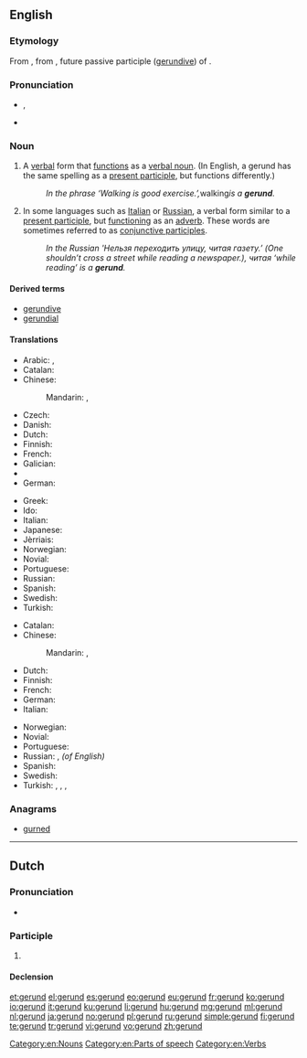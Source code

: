 ==English==
{{wikipedia}}

===Etymology===
From {{etyl|la|en}} {{term|gerundium|lang=la}}, from {{term|gerundus||which is to be carried out|lang=la}}, future passive participle ([[gerundive]]) of {{term/t|la|gerō||carry, bear}}.

===Pronunciation===
* {{enPR|jěr'-ənd}}, {{IPA|/ˈdʒɛrənd/}}
* {{rhymes|ɛrənd}}

===Noun===
{{en-noun}}

# {{context|grammar|lang=en}} A [[verbal]] form that [[function]]s as a [[verbal noun]]. (In English, a gerund has the same spelling as a [[present participle]], but functions differently.)
#: ''In the phrase ‘Walking is good exercise.’, ''walking'' is a '''gerund'''.''
# {{context|grammar|lang=en}} In some languages such as [[Italian]] or [[Russian]], a verbal form similar to a [[present participle]], but [[function]]ing as an [[adverb]]. These words are sometimes referred to as [[conjunctive participle]]s.
#: ''In the Russian 'Нельзя переходить улицу, читая газету.’ (One shouldn’t cross a street while reading a newspaper.), читая ‘while reading’ is a '''gerund'''.''

====Derived terms====
* [[gerundive]]
* [[gerundial]]

====Translations====
{{trans-top|verb form functioning as a verbal noun}}
* Arabic: {{t|ar|صيغة فعل|m|tr=Siighat fi`l}}, {{t+|ar|مصدر|m|tr=máSdar}}
* Catalan: {{t|ca|gerundi|m}}
* Chinese:
*: Mandarin: {{t|cmn|動名詞|sc=Hani}}, {{t+|cmn|动名词|tr=dòng-míngcí|sc=Hani}}
* Czech: {{t|cs|gerundium|n}}
* Danish: {{t|da|gerundium|n}}
* Dutch: {{t+|nl|gerundium|n}}
* Finnish: {{t+|fi|gerundi}}
* French: {{t+|fr|gérondif|m}}
* Galician: {{t+|gl|xerundio|m}}
* {{trreq|ka}}
* German: {{t+|de|Gerundium|n}}
{{trans-mid}}
* Greek: {{t+|el|γερούνδιο|n}}
* Ido: {{t+|io|gerundio}}
* Italian: {{t+|it|gerundio|m}}
* Japanese: {{t+|ja|動名詞|tr=どうめいし, dōmeishi}}
* Jèrriais: {{t|roa-jer|nom vèrbal|m}}
* Norwegian: {{t|no|gerundium|n}}
* Novial: {{t|nov|gerunde}}
* Portuguese: {{t+|pt|gerúndio|m}}
* Russian: {{t+|ru|герундий|m|tr=gerúndij}}
* Spanish: {{t+|es|gerundio|m}}
* Swedish: {{t|sv|gerundium|n}}
* Turkish: {{t+|tr|ulaç}}
{{trans-bottom}}

{{trans-top|verb form functioning as an adverb}}
* Catalan: {{t|ca|gerundi|m}}
* Chinese:
*: Mandarin: {{t|cmn|動名詞|sc=Hani}}, {{t+|cmn|动名词|tr=dòng-míngcí|sc=Hani}}
* Dutch: {{t+|nl|gerundium|n}}
* Finnish: {{t+|fi|gerundi}}
* French: {{t+|fr|gérondif|m}}
* German: {{t+|de|Gerundium|n}}
* Italian: {{t+|it|gerundio|m}}
{{trans-mid}}
* Norwegian: {{t|no|gerundium|n}}
* Novial: {{t|nov|gerunde}}
* Portuguese: {{t+|pt|gerúndio|m}}
* Russian: {{t+|ru|деепричастие|n|tr=dejepričástije}}, {{t+|ru|герундий|m|tr=gerúndij}}'' (of English)''
* Spanish: {{t+|es|gerundio|m}}
* Swedish: {{t|sv|gerundium|n}}
* Turkish: {{t+|tr|zarf-fiil}}, {{t+|tr|ulaç}}, {{t+|tr|durum ulacı}}, {{t+|tr|sıla sıygası}}
{{trans-bottom}}

===Anagrams===
* [[gurned#English|gurned]]

[[Category:en:Nouns]]
[[Category:en:Parts of speech]]
[[Category:en:Verbs]]

----

==Dutch==

===Pronunciation===
* {{audio|Nl-gerund.ogg|Audio}}

===Participle===
{{nl-past-ptc}}

# {{nl-verb form of|t=past|m=ptc|runnen}}

====Declension====
{{rfinfl|nl|participle}}

[[et:gerund]]
[[el:gerund]]
[[es:gerund]]
[[eo:gerund]]
[[eu:gerund]]
[[fr:gerund]]
[[ko:gerund]]
[[io:gerund]]
[[it:gerund]]
[[ku:gerund]]
[[li:gerund]]
[[hu:gerund]]
[[mg:gerund]]
[[ml:gerund]]
[[nl:gerund]]
[[ja:gerund]]
[[no:gerund]]
[[pl:gerund]]
[[ru:gerund]]
[[simple:gerund]]
[[fi:gerund]]
[[te:gerund]]
[[tr:gerund]]
[[vi:gerund]]
[[vo:gerund]]
[[zh:gerund]]